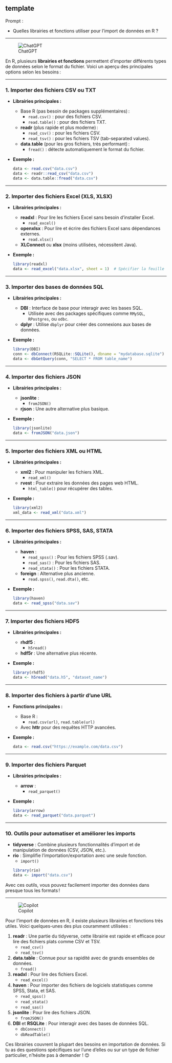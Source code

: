 ## template

::: {.callout-note appearance="simple"}
Prompt : 

* Quelles librairies et fonctions utiliser pour l'import de données en R ?


:::

----

![ChatGPT](../img/ChatGPT.PNG)

En R, plusieurs **librairies et fonctions** permettent d'importer différents types de données selon le format du fichier. Voici un aperçu des principales options selon les besoins :

---

### **1. Importer des fichiers CSV ou TXT**
- **Librairies principales :**
  - Base R (pas besoin de packages supplémentaires) :
    - `read.csv()` : pour des fichiers CSV.
    - `read.table()` : pour des fichiers TXT.
  - **readr** (plus rapide et plus moderne) :
    - `read_csv()` : pour les fichiers CSV.
    - `read_tsv()` : pour les fichiers TSV (tab-separated values).
  - **data.table** (pour les gros fichiers, très performant) :
    - `fread()` : détecte automatiquement le format du fichier.
- **Exemple :**
  ```R
  data <- read.csv("data.csv")
  data <- readr::read_csv("data.csv")
  data <- data.table::fread("data.csv")
  ```

---

### **2. Importer des fichiers Excel (XLS, XLSX)**
- **Librairies principales :**
  - **readxl** : Pour lire les fichiers Excel sans besoin d’installer Excel.
    - `read_excel()`
  - **openxlsx** : Pour lire et écrire des fichiers Excel sans dépendances externes.
    - `read.xlsx()`
  - **XLConnect** ou **xlsx** (moins utilisées, nécessitent Java).
- **Exemple :**
  ```R
  library(readxl)
  data <- read_excel("data.xlsx", sheet = 1)  # Spécifier la feuille si nécessaire
  ```

---

### **3. Importer des bases de données SQL**
- **Librairies principales :**
  - **DBI** : Interface de base pour interagir avec les bases SQL.
    - Utilisée avec des packages spécifiques comme `RMySQL`, `RPostgres`, ou `odbc`.
  - **dplyr** : Utilise `dbplyr` pour créer des connexions aux bases de données.
- **Exemple :**
  ```R
  library(DBI)
  conn <- dbConnect(RSQLite::SQLite(), dbname = "mydatabase.sqlite")
  data <- dbGetQuery(conn, "SELECT * FROM table_name")
  ```

---

### **4. Importer des fichiers JSON**
- **Librairies principales :**
  - **jsonlite** :
    - `fromJSON()`
  - **rjson** : Une autre alternative plus basique.
- **Exemple :**
  ```R
  library(jsonlite)
  data <- fromJSON("data.json")
  ```

---

### **5. Importer des fichiers XML ou HTML**
- **Librairies principales :**
  - **xml2** : Pour manipuler les fichiers XML.
    - `read_xml()`
  - **rvest** : Pour extraire les données des pages web HTML.
    - `html_table()` pour récupérer des tables.
- **Exemple :**
  ```R
  library(xml2)
  xml_data <- read_xml("data.xml")
  ```

---

### **6. Importer des fichiers SPSS, SAS, STATA**
- **Librairies principales :**
  - **haven** :
    - `read_spss()` : Pour les fichiers SPSS (.sav).
    - `read_sas()` : Pour les fichiers SAS.
    - `read_stata()` : Pour les fichiers STATA.
  - **foreign** : Alternative plus ancienne.
    - `read.spss()`, `read.dta()`, etc.
- **Exemple :**
  ```R
  library(haven)
  data <- read_spss("data.sav")
  ```

---

### **7. Importer des fichiers HDF5**
- **Librairies principales :**
  - **rhdf5** :
    - `h5read()`
  - **hdf5r** : Une alternative plus récente.
- **Exemple :**
  ```R
  library(rhdf5)
  data <- h5read("data.h5", "dataset_name")
  ```

---

### **8. Importer des fichiers à partir d'une URL**
- **Fonctions principales :**
  - Base R :
    - `read.csv(url)`, `read.table(url)`
  - Avec **httr** pour des requêtes HTTP avancées.
- **Exemple :**
  ```R
  data <- read.csv("https://example.com/data.csv")
  ```

---

### **9. Importer des fichiers Parquet**
- **Librairies principales :**
  - **arrow** :
    - `read_parquet()`
- **Exemple :**
  ```R
  library(arrow)
  data <- read_parquet("data.parquet")
  ```

---

### **10. Outils pour automatiser et améliorer les imports**
- **tidyverse** : Combine plusieurs fonctionnalités d’import et de manipulation de données (CSV, JSON, etc.).
- **rio** : Simplifie l'importation/exportation avec une seule fonction.
  - `import()`
  ```R
  library(rio)
  data <- import("data.csv")
  ```

Avec ces outils, vous pouvez facilement importer des données dans presque tous les formats !

----

![Copilot](../img/copilot.PNG)

Pour l'import de données en R, il existe plusieurs librairies et fonctions très utiles. Voici quelques-unes des plus couramment utilisées :

1. **readr** : Une partie du tidyverse, cette librairie est rapide et efficace pour lire des fichiers plats comme CSV et TSV.
   - `read_csv()`
   - `read_tsv()`

2. **data.table** : Connue pour sa rapidité avec de grands ensembles de données.
   - `fread()`

3. **readxl** : Pour lire des fichiers Excel.
   - `read_excel()`

4. **haven** : Pour importer des fichiers de logiciels statistiques comme SPSS, Stata, et SAS.
   - `read_spss()`
   - `read_stata()`
   - `read_sas()`

5. **jsonlite** : Pour lire des fichiers JSON.
   - `fromJSON()`

6. **DBI** et **RSQLite** : Pour interagir avec des bases de données SQL.
   - `dbConnect()`
   - `dbReadTable()`

Ces librairies couvrent la plupart des besoins en importation de données. Si tu as des questions spécifiques sur l'une d'elles ou sur un type de fichier particulier, n'hésite pas à demander ! 😊